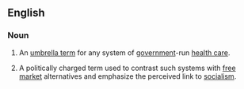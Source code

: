 ==English==
{{wikipedia}}
===Noun===
{{en-noun|-|head=[[socialized]] [[medicine]]}}
# An [[umbrella term]] for any system of [[government]]-run [[health care]].
# {{US|politics|idiomatic}} A politically charged term used to contrast such systems with [[free market]] alternatives and emphasize the perceived link to [[socialism]].